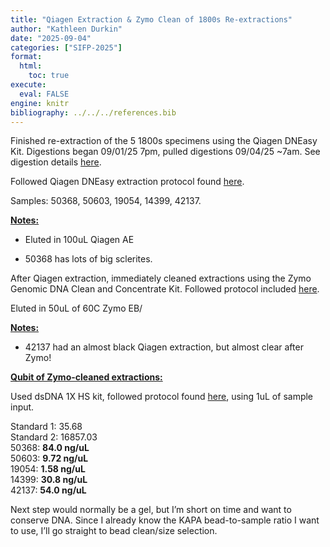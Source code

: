 ```yaml
---
title: "Qiagen Extraction & Zymo Clean of 1800s Re-extractions"
author: "Kathleen Durkin"
date: "2025-09-04"
categories: ["SIFP-2025"]
format:
  html:
    toc: true
execute: 
  eval: FALSE
engine: knitr
bibliography: ../../../references.bib
---
```


Finished re-extraction of the 5 1800s specimens using the Qiagen DNEasy Kit. Digestions began 09/01/25 7pm, pulled digestions 09/04/25 \~7am. See digestion details [here](./2025_09_01_reextractions.qmd).

Followed Qiagen DNEasy extraction protocol found [here](2025_07_11_extractions.qmd).

Samples: 50368, 50603, 19054, 14399, 42137.

[**Notes:**]{.underline}

-   Eluted in 100uL Qiagen AE

-   50368 has lots of big sclerites.

After Qiagen extraction, immediately cleaned extractions using the Zymo Genomic DNA Clean and Concentrate Kit. Followed protocol included [here](2025_07_12_zymo_cleanup.qmd).

Eluted in 50uL of 60C Zymo EB/

[**Notes:**]{.underline}

-   42137 had an almost black Qiagen extraction, but almost clear after Zymo!

[**Qubit of Zymo-cleaned extractions:**]{.underline}

Used dsDNA 1X HS kit, followed protocol found [here](./2025_07_14_qubit.qmd), using 1uL of sample input.

Standard 1: 35.68\
Standard 2: 16857.03\
50368: **84.0 ng/uL**\
50603: **9.72 ng/uL**\
19054: **1.58 ng/uL**\
14399: **30.8 ng/uL\
**42137: **54.0 ng/uL**

Next step would normally be a gel, but I'm short on time and want to conserve DNA. Since I already know the KAPA bead-to-sample ratio I want to use, I'll go straight to bead clean/size selection.
